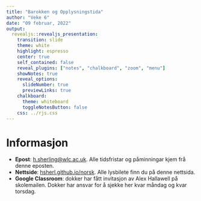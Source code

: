 ```yaml
---
title: "Barokken og Opplysningstida"
author: "Veke 6"
date: "09 februar, 2022"
output: 
  revealjs::revealjs_presentation:
    transition: slide
    theme: white
    highlight: espresso
    center: true
    self_contained: false
    reveal_plugins: ["notes", "chalkboard", "zoom", "menu"]
    showNotes: true
    reveal_options:
      slideNumber: true
      previewLinks: true
    chalkboard:
      theme: whiteboard
      toggleNotesButton: false
    css: ../rjs.css
---
```


# Informasjon

- **Epost**: [h.sherling@wlc.ac.uk](mailto:h.sherling@wlc.ac.uk). Alle tidsfristar og påminningar kjem frå denne eposten. 
- **Nettside**: [hsherl.github.io/norsk](https://hsherl.github.io/norsk). Alle lysbilete finn du på denne nettsida. 
- **Google Classroom**: dokker har fått invitasjon av Alex Hallawell på skolemailen. Dokker har ansvar for å sjekke her kvar måndag og kvar torsdag. 

# 